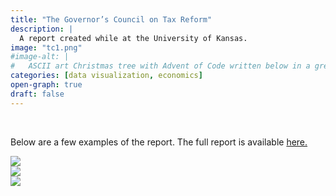 ```yaml
---
title: "The Governor’s Council on Tax Reform"
description: |
  A report created while at the University of Kansas.
image: "tc1.png"
#image-alt: |
#	ASCII art Christmas tree with Advent of Code written below in a green monospace font.
categories: [data visualization, economics]
open-graph: true
draft: false
---
```


<br> 


Below are a few examples of the report. The full report is available [here.](https://kuscholarworks.ku.edu/bitstream/handle/1808/32852/Tax_Council_Final_April2022.pdf?sequence=1&isAllowed=y)

![](tc2.png){fig-alt="Part of a page from the Kansas Tax Council Report. The full pdf is accessible and available by selecting the link above."}
<br>
![](tc3.png){fig-alt="Part of a page from the Kansas Tax Council Report. The full pdf is accessible and available by selecting the link above."}
<br>
![](tc4.png){fig-alt="Part of a page from the Kansas Tax Council Report. The full pdf is accessible and available by selecting the link above."}
